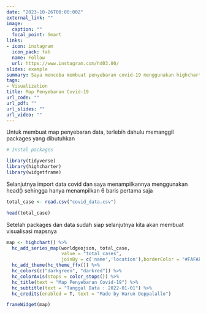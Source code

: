 ```yaml
---
date: "2023-10-26T00:00:00Z"
external_link: ""
image:
  caption: ""
  focal_point: Smart
links:
- icon: instagram
  icon_pack: fab
  name: Follow
  url: https://www.instagram.com/hd03.00/
slides: example
summary: Saya mencoba membuat penyebaran covid-19 menggunakan highcharter dan worldgeojson dan menurut saya tampilannya keren!
tags:
- Visualization
title: Map Penyebaran Covid-19
url_code: ""
url_pdf: ""
url_slides: ""
url_video: ""
---
```


Untuk membuat map penyebaran data, terlebih dahulu memanggil packages yang dibutuhkan

```r

# Instal packages

library(tidyverse)
library(highcharter)
library(widgetframe)
```

Selanjutnya import data covid dan saya menampilkannya menggunakan head() sehingga hanya menampilkan 6 baris pertama saja
```r
total_case <- read.csv("covid_data.csv")

head(total_case)
```

Setelah packages dan data sudah siap selanjutnya kita akan membuat visualisasi mapsnya
```r
map <- highchart() %>%
  hc_add_series_map(worldgeojson, total_case,
                    value = "total_cases",
                    joinBy = c('name','location'),borderColor = "#FAFAFA") %>% 
  hc_add_theme(hc_theme_ffx()) %>% 
  hc_colors(c("darkgreen", "darkred")) %>%
  hc_colorAxis(stops = color_stops()) %>%
  hc_title(text = "Map Penyebaran Covid-19") %>% 
  hc_subtitle(text = "Tanggal Data : 2022-01-01") %>% 
  hc_credits(enabled = T, text = "Made by Harun Deppalallo")

frameWidget(map)
```

